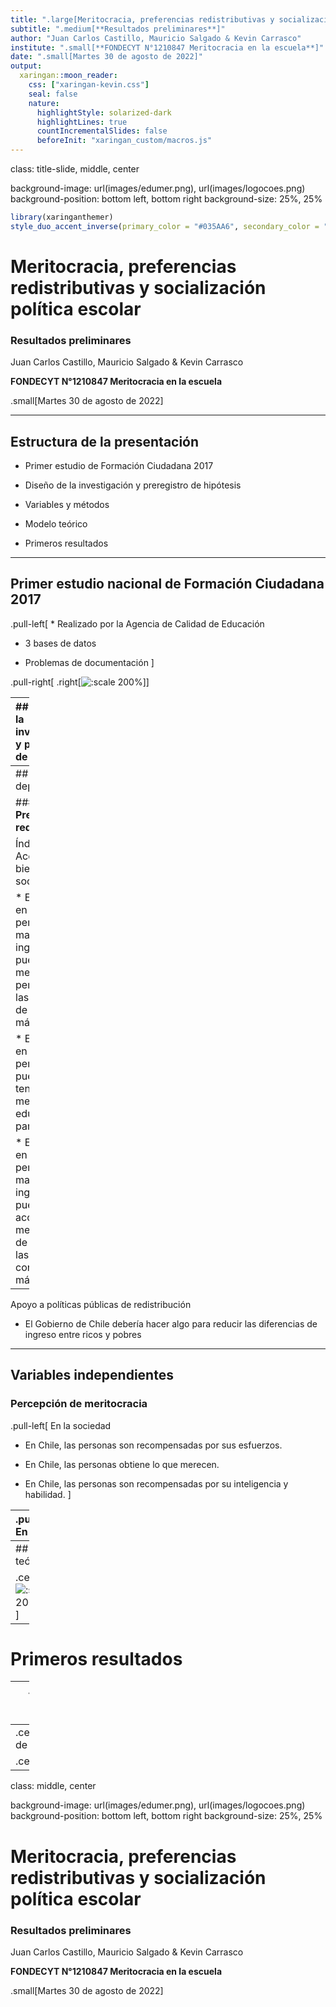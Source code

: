 ```yaml
---
title: ".large[Meritocracia, preferencias redistributivas y socialización política escolar]"
subtitle: ".medium[**Resultados preliminares**]"
author: "Juan Carlos Castillo, Mauricio Salgado & Kevin Carrasco"
institute: ".small[**FONDECYT N°1210847 Meritocracia en la escuela**]"
date: ".small[Martes 30 de agosto de 2022]"
output:
  xaringan::moon_reader:
    css: ["xaringan-kevin.css"]
    seal: false
    nature:
      highlightStyle: solarized-dark
      highlightLines: true
      countIncrementalSlides: false
      beforeInit: "xaringan_custom/macros.js"
---
```


class: title-slide, middle, center

background-image: url(images/edumer.png), url(images/logocoes.png)
background-position: bottom left, bottom right
background-size: 25%, 25%
```r
library(xaringanthemer)
style_duo_accent_inverse(primary_color = "#035AA6", secondary_color = "#03A696")
```

# Meritocracia, preferencias redistributivas y socialización política escolar

### **Resultados preliminares**

Juan Carlos Castillo, Mauricio Salgado & Kevin Carrasco

**FONDECYT N°1210847 Meritocracia en la escuela**

.small[Martes 30 de agosto de 2022]

---

## Estructura de la presentación

* Primer estudio de Formación Ciudadana 2017

* Diseño de la investigación y preregistro de hipótesis

* Variables y métodos

* Modelo teórico

* Primeros resultados

---

## Primer estudio nacional de Formación Ciudadana 2017

.pull-left[
* Realizado por la Agencia de Calidad de Educación

* 3 bases de datos

* Problemas de documentación
]

.pull-right[
.right[![:scale 200%](images/estudio-agencia.jpg)
]
]

---
## Diseño de la investigación y preregistro de hipótesis


.pull-left[
.left[![:scale 200%](images/osf.jpg)
]
]
.pull-right[

* Largo proceso de planificación

* Reestructurado varias veces

* Marco general de investigación; no se especifican ciertos análisis
]

.center[https://doi.org/10.17605/OSF.IO/UFSDV]

---
## Variables dependientes

### **Preferencias redistributivas**

Índice de Acceso a bienestar social:

* Es justo que en Chile las personas con mayores ingresos puedan tener mejores pensiones que las personas de ingresos más bajos.

* Es justo que en Chile las personas que puedan pagar tengan una mejor educación para sus hijos.

* Es justo que en Chile las personas con mayores ingresos puedan acceder a una mejor atención de salud que las personas con ingresos más bajos.

--

Apoyo a políticas públicas de redistribución

* El Gobierno de Chile debería hacer algo para reducir las diferencias de ingreso entre ricos y pobres

---

## Variables independientes

### **Percepción de meritocracia**

.pull-left[
En la sociedad

* En Chile, las personas son recompensadas por sus esfuerzos.

* En Chile, las personas obtiene lo que merecen.

* En Chile, las personas son recompensadas por su inteligencia y habilidad.
]

--
.pull-right[
En la escuela

* La inteligencia es importante para obtener buenas notas.

* El esfuerzo es importante para obtener buenas notas.
]



---
## Modelo teórico

.center[![:scale 200%](images/modelo-teorico.jpg)]

---

# Primeros resultados

---
.center.small[Índice acceso a bienestar social]

.center[![:scale 80%](images/plot1.png)]


---
.center.small[Disminución de Brechas]

.center[![:scale 80%](images/plot2.png)]

---

class: middle, center

background-image: url(images/edumer.png), url(images/logocoes.png)
background-position: bottom left, bottom right
background-size: 25%, 25%


# Meritocracia, preferencias redistributivas y socialización política escolar

### **Resultados preliminares**

Juan Carlos Castillo, Mauricio Salgado & Kevin Carrasco

**FONDECYT N°1210847 Meritocracia en la escuela**

.small[Martes 30 de agosto de 2022]